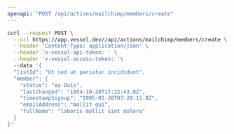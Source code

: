 ```yaml
---
openapi: "POST /api/actions/mailchimp/members/create"
---
```


<RequestExample>

```bash Request
curl --request POST \
  --url https://app.vessel.dev//api/actions/mailchimp/members/create \
  --header 'Content-Type: application/json' \
  --header 'x-vessel-api-token: ' \
  --header 'x-vessel-access-token: '\ 
  --data '{
  "listId": "Ut sed ut pariatur incididunt",
  "member": {
    "status": "ea Duis",
    "lastChanged": "1954-10-28T17:22:43.0Z",
    "timestampSignup": "1995-01-30T07:20:15.0Z",
    "emailAddress": "mollit qui",
    "fullName": "laboris mollit sint dolore"
  }
}'
```

</RequestExample>


      